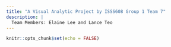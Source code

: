 ```yaml
---
title: "A Visual Analytic Project by ISSS608 Group 1 Team 7"
description: |
  Team Members: Elaine Lee and Lance Teo
---
```


```r
knitr::opts_chunk$set(echo = FALSE)
```

